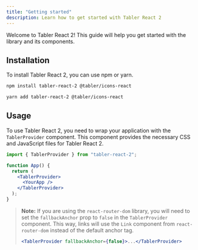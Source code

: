 ```yaml
---
title: "Getting started"
description: Learn how to get started with Tabler React 2
---
```


Welcome to Tabler React 2! This guide will help you get started with the library and its components.

## Installation

To install Tabler React 2, you can use npm or yarn.

```bash
npm install tabler-react-2 @tabler/icons-react
```

```bash
yarn add tabler-react-2 @tabler/icons-react
```

## Usage

To use Tabler React 2, you need to wrap your application with the `TablerProvider` component. This component provides the necessary CSS and JavaScript files for Tabler React 2.

```jsx
import { TablerProvider } from "tabler-react-2";

function App() {
  return (
    <TablerProvider>
      <YourApp />
    </TablerProvider>
  );
}
```

<blockquote>
<p>

**Note:** If you are using the `react-router-dom` library, you will need to set the `fallbackAnchor` prop to `false` in the `TablerProvider` component. This way, links will use the `Link` component from `react-router-dom` instead of the default anchor tag.

```jsx
<TablerProvider fallbackAnchor={false}>...</TablerProvider>
```

</p>
</blockquote>
